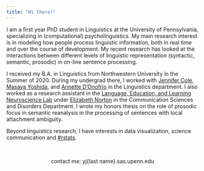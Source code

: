 ```yaml
---
title: "Hi there!"
---
```


I am a first year PhD student in Linguistics at the University of Pennsylvania, specializing in (computational) psycholinguistics. My main research interest is in modeling how people process linguistic information, both in real time and over the course of development. My recent research has looked at the interactions between different levels of linguistic representation (syntactic, semantic, prosodic) in on-line sentence processing.

I received my B.A. in Linguistics from Northwestern University in the Summer of 2020. During my undergrad there, I worked with [Jennifer Cole](https://sites.northwestern.edu/cole/), [Masaya Yoshida](https://faculty.wcas.northwestern.edu/~myo507/), and [Annette D'Onofrio](https://faculty.wcas.northwestern.edu/~akd2621/) in the Linguistics department. I also worked as a research assistant in the [Language, Education, and Learning Neuroscience Lab](https://learnlab.northwestern.edu/) under [Elizabeth Norton](https://www.communication.northwestern.edu/faculty/ElizabethNorton) in the Communication Sciences and Disorders Department. I wrote my honors thesis on the role of prosodic focus in semantic reanalysis in the processing of sentences with local attachment ambiguity.

Beyond linguistics research, I have interests in data visualization, science communication and [\#rstats](https://twitter.com/hashtag/rstats).

<br>
<div style='text-align: center'><span class="sc">contact me: yj{last name}.sas.upenn.edu